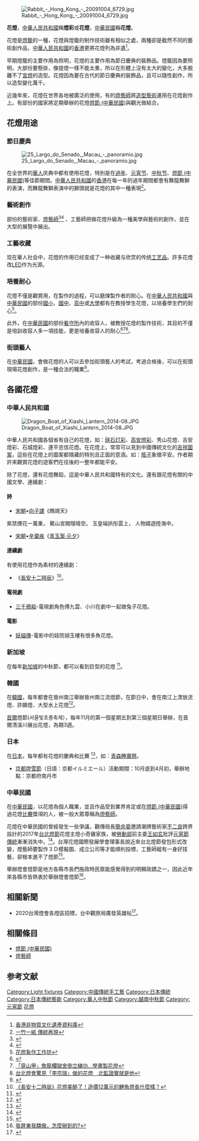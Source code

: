 [[File:Rabbit_-_Hong_Kong_-_20091004_6729.jpg|thumb]]

'''花燈'''，[[中華人民共和國|中華人民共和國]]稱'''燈彩'''或'''花燈'''，[[中華民國|中華民國]]稱'''花燈'''。

花燈是[[燈籠|燈籠]]的一種，花燈與燈籠的制作技術雖有相似之處，兩種卻是截然不同的藝術創作品，[[中華人民共和國|中華人民共和國]]的[[香港|香港]]更將花燈列為非遺<ref>[http://www.hkichdb.gov.hk/zht/item.html?e54a325c-e198-44b1-9d18-2f288a8dc41e 香港非物質文化遺產資料庫]</ref>。

早期燈籠的主要作用為照明，花燈的主要作用為節日慶典的裝飾品。燈籠因為要照明，大部份要懸掛，像提燈一樣不能太重，所以在形體上沒有太大的變化，大多脫離不了[[宮燈|宮燈]]的造型。花燈因為要在古代的節日慶典的裝飾品，且可以隨性創作，所以造型變化萬千。

近幾年來，花燈在世界各地被廣泛的使用，有的[[燈藝師|燈藝師]]將[[造型藝術|造型藝術]]運用在花燈創作上。有部份的國家將定期舉辦的花燈[[燈節_(中華民國)|燈節 (中華民國)]]與觀光做結合。

== 花燈用途 ==
=== 節日慶典 ===
[[File:25_Largo_do_Senado,_Macau_-_panoramio.jpg|thumb]]

在全世界的[[華人|華人]]庆典中都有使用花燈，特別是在[[過年|過年]]、[[元宵节|元宵节]]、[[中秋节|中秋节]]、[[燈節_(中華民國)|燈節 (中華民國)]]等佳節期間。[[中華人民共和國|中華人民共和國]]的[[香港|香港]]在每一年的過年期間都會有舞龍舞獅的表演，而舞龍舞獅表演中的獅頭就是花燈的其中一種表現<ref>[https://www.news.gov.hk/chi/2019/09/20190906/20190906_145115_745.html 一竹一紙 傳統再現]</ref>。

=== 藝術創作 ===
部份的藝術家、[[燈藝師|燈藝師]]<ref>{{Cite web |url=http://m.appledaily.com.tw/realtimenews/article/new/20150202/553050/ |title=臺灣的蘋果日報報導標題-台灣燈會臥虎藏龍-親子檔燈藝師齊聚內文提到去年甫獲新北市政府頒發傳統花燈工藝藝術師的林玉珠，其子李冠毅為台灣國際花燈發展協會現任理事長，其女李青芸曾獲日本三重縣邀請製作花燈於台灣燈會國際交流燈組展出。 |access-date=2017-09-21 |archive-date=2017-09-21 |archive-url=https://web.archive.org/web/20170921145230/http://m.appledaily.com.tw/realtimenews/article/new/20150202/553050/ |dead-url=yes }}</ref><ref>{{Cite web |url=https://www.ettoday.net/amp/amp_news.php?news_id=1638071 |title=用花燈說社會故事！94歲燈藝師蕭在淦堅持80年「留文物給後人看很開心」 |access-date=2020-07-10 |archive-date=2020-07-10 |archive-url=https://web.archive.org/web/20200710035326/https://www.ettoday.net/amp/amp_news.php?news_id=1638071 |dead-url=no }}</ref>
、工藝師把做花燈升級為一種美學與藝術的創作，並在大型的展覽中展出。

=== 工藝收藏 ===
现在華人社会中，花燈的作用已经变成了一种收藏与欣赏的传统[[工艺品|工艺品]]。許多花燈改[[LED|LED]]作为光源。

=== 培養耐心 ===
花燈不僅是觀賞用，在製作的過程，可以磨煉製作者的耐心。在[[中華人民共和國|中華人民共和國]]與[[中華民國|中華民國]]的部份[[國小|國小]]、[[國中|國中]]、[[高中|高中]]或[[大學|大學]]都有在教授學生花燈，以培養學生們的耐心<ref>[https://cps.edu.hk/en/activity/%E8%8A%B1%E7%87%88%E7%B4%AE%E4%BD%9C%E5%B7%A5%E4%BD%9C%E5%9D%8A 花燈紥作工作坊]</ref>。

此外，在[[中華民國|中華民國]]的部份[[看守所|看守所]]內的收容人，被教授花燈的製作技術，其目的不僅是培訓收容人多一項技能，更是培養收容人的耐心<ref>{{Cite web |url=http://www.chinatimes.com/realtimenews/20171230002139-260402 |title=中時電子報 拚花燈競賽 基隆看守所收容人製作主題花燈 |accessdate=2019-09-18 |archive-date=2018-05-14 |archive-url=https://web.archive.org/web/20180514051447/http://www.chinatimes.com/realtimenews/20171230002139-260402 |dead-url=no }}</ref><ref>[https://www.ettoday.net/amp/amp_news.php?news_id=1821385 「穿山甲」詹龍欄獄舍倒立練功...學畫製花燈]</ref><ref>
[https://www.setn.com/m/News.aspx?NewsID=1071691&From=Search&Key=%E5%8F%B0%E5%8C%97%E7%87%88%E6%9C%83%E9%A9%9A%E8%A6%8B%E3%80%8C%E6%9D%8E%E5%AE%97%E7%91%9E%E3%80%8D%E5%81%9A%E7%9A%84%E8%8A%B1%E7%87%88%E3%80%80%E5%8C%97%E7%9B%A3%E8%AD%89%E5%AF%A6%E5%B0%B1%E6%98%AF%E4%BB%96 台北燈會驚見「李宗瑞」做的花燈　北監證實就是他]</ref>。

=== 街頭藝人 ===
在[[中華民國|中華民國]]，會做花燈的人可以去參加街頭藝人的考試，考過合格後，可以在街頭現場花燈創作，是一種合法的職業<ref>{{Cite web |url=https://udn.com/news/amp/story/7325/4048488 |title=台中女監辦街頭藝人考照 收容人工藝水準高九成通過 |accessdate=2019-09-19 |archive-date=2019-09-18 |archive-url=https://web.archive.org/web/20190918042224/https://udn.com/news/amp/story/7325/4048488 |dead-url=no }}</ref>。

== 各國花燈 ==
=== 中華人民共和國 ===
[[File:Dragon_Boat_of_Xiashi_Lantern_2014-08.JPG|thumb]]

中華人民共和國各個省有自己的花燈，如：[[硖石灯彩|硖石灯彩]]、[[高安燈彩|高安燈彩]]、秀山花燈、吉安燈彩、石城燈彩、連平忠信花燈。在花燈上，常常可以見到中國傳統文化的[[吉祥圖案|吉祥圖案]]，這些在花燈上的圖案都隱藏的特別且正面的意涵。如：[[瓶子|瓶子]]象徵平安。作者期許來觀賞花燈的遊客們在往後的一整年都能平安。

除了花燈，還有花燈舞蹈，這是中華人民共和國特有的文化。還有跟花燈有關的中國文學、連續劇：
==== 詩 ====
*[[宋朝|宋朝]]•[[向子諲|向子諲]]《鷓鴣天》
紫禁煙花一萬重，
鰲山宮闕隱晴空。
玉皇端拱彤雲上，
人物嬉遊陸海中。

*[[宋朝|宋朝]]•[[辛棄疾|辛棄疾]]《[[s:青玉案_(辛棄疾)|青玉案·元夕]]》

==== 連續劇 ====
有使用花燈作為素材的連續劇：
*《[[長安十二時辰|長安十二時辰]]》<ref>[https://kknews.cc/zh-tw/news/nl92jj3.html 《長安十二時辰》花燈美醉了！造價12萬元的鯉魚燈長什麼樣？]</ref>。

==== 電視劇 ====
*[[三千鴉殺|三千鴉殺]]-電視劇角色傅九雲、小川在劇中一起做兔子花燈。

==== 電影 ====
*[[妖貓傳|妖貓傳]]-電影中的妓院胡玉樓有很多魚花燈。

=== 新加坡 ===
在每年[[新加坡|新加坡]]的中秋節，都可以看到巨型的花燈
<ref>{{Cite web |url=https://m.ltn.com.tw/news/world/breakingnews/2903745 |title=新加坡的嫦娥像吳剛？牛車水中秋花燈火速「整容」 |accessdate=2019-09-18 |archive-date=2019-10-03 |archive-url=https://web.archive.org/web/20191003033555/https://m.ltn.com.tw/news/world/breakingnews/2903745 |dead-url=no }}</ref>。

=== 韓國 ===
在[[韓國|韓國]]，每年都會在晉州南江舉辦晉州南江流燈節，在節日中，會在南江上漂放流燈、許願燈、大型水上花燈<ref>{{Cite web |url=https://udn.com/news/story/7270/4073138 |title=多彩花燈漂浮河面超浪漫！韓國「晉州南江流燈節」10月1日登場 |accessdate=2019-09-29 |archive-date=2019-09-29 |archive-url=https://web.archive.org/web/20190929142122/https://udn.com/news/story/7270/4073138 |dead-url=no }}</ref>。

[[首爾|首爾]]燈節(서울빛초롱축제），每年11月的第一個星期五到第三個星期日舉辦，在首爾清溪川展出花燈，為期3週。

=== 日本 ===
在[[日本|日本]]，每年都有花燈的慶典和比賽
<ref>{{Cite web |url=http://www.tf.edu.tw/academic/artmaster/zh-hant/node/181 |title=京都.花燈路 露地行燈設計徵集評選競賽 |accessdate=2019-09-19 |archive-date=2019-10-08 |archive-url=https://web.archive.org/web/20191008034927/http://www.tf.edu.tw/academic/artmaster/zh-hant/node/181 |dead-url=yes }}</ref>，如：[[青森睡魔祭|青森睡魔祭]]。

*[[京都燈雪節|京都燈雪節]]（日語：京都イルミエール）活動期間：10月底到4月初，舉辦地點：京都府南丹市

=== 中華民國 ===
在[[中華民國|中華民國]]，以花燈為個人職業，並且作品受到業界肯定或在[[燈節_(中華民國)|燈節 (中華民國)]]得過花燈[[比賽|比賽]]獎項的人，被一般大眾尊稱為[[燈藝師|燈藝師]]。

花燈在中華民國的曾經發生一些爭議，觀傳局長[[簡余晏|簡余晏]]邀請潮牌藝術家[[不二良|不二良]]跨界設計的2017年[[台北燈節|台北燈節]]花燈主燈小奇雞家族，被[[中華民國勞動部|勞動部]]前主委[[王如玄|王如玄]]批評[[元宵節|元宵節]][[傳統|傳統]]漸漸消失中。<ref>{{Cite web |url=http://m.ltn.com.tw/news/politics/breakingnews/1965666 |title=自由時報-王如玄嘆燈節傳統消失 簡余晏：樂意親自導覽 |accessdate=2019-09-18 |archive-date=2020-03-29 |archive-url=https://web.archive.org/web/20200329111521/https://m.ltn.com.tw/news/politics/breakingnews/1965666 |dead-url=no }}</ref>。台灣花燈國際發展學會理事長說近來台北燈節發包形式改變，燈藝師要製作３Ｄ模擬圖、成立公司等才能順利投標，工藝師縱有一身好技藝，卻根本進不了燈節<ref>{{Cite web |url=http://m.ltn.com.tw/news/local/paper/960936 |title=自由時報-傳統燈藝師嘆-進不了台北燈節 |accessdate=2019-09-18 |archive-date=2020-03-29 |archive-url=https://web.archive.org/web/20200329111040/https://m.ltn.com.tw/news/local/paper/960936 |dead-url=no }}</ref>。

舉辦燈會燈節是地方各縣市長們施政時民眾能感覺得到的明顯政蹟之一，因此近年來各縣市皆熱衷於舉辦燈會燈節<ref>[https://tw.news.appledaily.com/headline/daily/20190306/38272790/ 我屏東我驕傲，怎麼辦到的?]</ref>。

== 相關新聞 ==
*2020台灣燈會各燈區招標，台中觀旅局廣發英雄帖<ref>{{Cite web |url=https://www.chinatimes.com/realtimenews/20190918002578-260405 |title=2020台灣燈會各燈區招標 台中觀旅局廣發英雄帖 |accessdate=2019-09-18 |archive-date=2019-09-20 |archive-url=https://web.archive.org/web/20190920081941/https://www.chinatimes.com/realtimenews/20190918002578-260405 |dead-url=no }}</ref>。

== 相關條目 ==
*[[燈節_(中華民國)|燈節 (中華民國)]]
*[[燈藝師|燈藝師]]

== 参考文献 ==
{{Reflist}}
{{ArtificialLightSources}}

[[Category:Light_fixtures|Category:Light fixtures]]
[[Category:中國傳統手工藝|Category:中國傳統手工藝]]
[[Category:日本傳統|Category:日本傳統]]
[[Category:日本傳統藝能|Category:日本傳統藝能]]
[[Category:華人中秋節|Category:華人中秋節]]
[[Category:越南中秋節|Category:越南中秋節]]
[[Category:元宵節|Category:元宵節]]
[[Category:花燈|]]